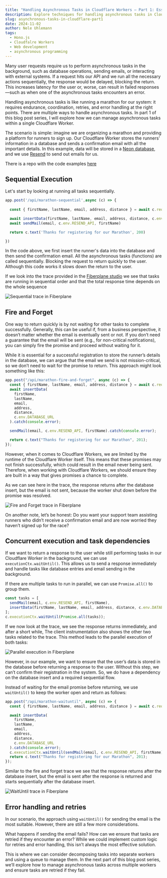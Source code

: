 ```yaml
---
title: "Handling Asynchronous Tasks in Cloudflare Workers – Part 1: Essentials for a Single Worker"
description: Explore techniques for handling asynchronous tasks in Cloudflare Workers to ensure quick responses and seamless user experiences.
slug: asynchronous-tasks-in-cloudflare-part1
date: 2024-11-02
author: Nele Uhlemann
tags:
  - Hono.js
  - Cloudfalre Workers
  - Web development
  - asynchronous programming
---
```



Many user requests require us to perform asynchronous tasks in the background, such as database operations, sending emails, or interacting with external systems.
If a request hits our API and we run all the necessary actions sequentially, the response would be delayed, blocking the return. 
This increases latency for the user or, worse, can result in failed responses—such as when one of the asynchronous tasks encounters an error.

Handling asynchronous tasks is like running a marathon for our system: 
it requires endurance, coordination, retries, and error handling at the right points. 
There are multiple ways to handle asynchronous tasks. In part 1 of this blog post series, I will explore how we can manage asynchronous tasks within a single Cloudflare Worker.

The scenario is simple: imagine we are organizing a marathon and providing a platform for runners to sign up. 
Our Cloudflare Worker stores the runners' information in a database and sends a confirmation email with all the important details.
In this example, data will be stored in a [Neon database](https://neon.tech/docs/introduction), and we use [Resend](https://resend.com/docs/introduction) to send out emails for us.

There is a repo with the code examples [here](https://github.com/Nlea/cloudflare-handling-asynchronous-tasks-)


## Sequential Execution

Let's start by looking at running all tasks sequentially. 

```typescript
app.post('/api/marathon-sequential',async (c) => {
 
  const { firstName, lastName, email, address, distance } = await c.req.json()

  await insertData(firstName, lastName, email, address, distance, c.env.DATABASE_URL);
  await sendMail(email, c.env.RESEND_API, firstName)

  return c.text('Thanks for registering for our Marathon', 200)

})
```

In the code above, we first insert the runner's data into the database and then send the confirmation email.
All the asynchronous tasks (functions) are called sequentially. Blocking the request to return quickly to the user. 
Although this code works it slows down the return to the user. 

If we look into the trace provided in the [Fiberplane studio](https://fiberplane.com/docs/get-started/) we see that tasks are running in sequential order and that the total response time depends on the whole sequence

![Sequential trace in Fiberplane](@/assets/blog/2024-11-02-sequential-trace.png)


## Fire and Forget
One way to return quickly is by not waiting for other tasks to complete successfully. 
Generally, this can be useful if, from a business perspective, it doesn’t matter whether the email is eventually sent or not. 
If you don’t need a guarantee that the email will be sent (e.g., for non-critical notifications), you can simply fire the promise and proceed without waiting for it.

While it is essential for a successful registration to store the runner’s details in the database, we can argue that the email we send is not mission-critical, so we don’t need to wait for the promise to return. 
This approach might look something like this:

```typescript
app.post("/api/marathon-fire-and-forget", async (c) => {
  const { firstName, lastName, email, address, distance } = await c.req.json();
  await insertData(
    firstName,
    lastName,
    email,
    address,
    distance,
    c.env.DATABASE_URL
  ).catch(console.error);

  sendMail(email, c.env.RESEND_API, firstName).catch(console.error);

  return c.text("Thanks for registering for our Marathon", 201);
});
```

However, when it comes to Cloudflare Workers, we are limited by the runtime of the Cloudflare Worker itself. 
This means that these promises may not finish successfully, which could result in the email never being sent. 
Therefore, when working with Cloudflare Workers, we should ensure they are built in a way that gives promises a chance to complete.

As we can see here in the trace, the response returns after the database insert, but the email is not sent, because the worker shut down before the promise was resolved.

![Fire and Forget trace in Fiberplane](@/assets/blog/2024-11-02-fire-and-forget.png)

On another note, let’s be honest: Do you want your support team assisting runners who didn’t receive a confirmation email and are now worried they haven’t signed up for the race?


## Concurrent execution and task dependencies

If we want to return a response to the user while still performing tasks in our Cloudflare Worker in the background, we can use `executionCtx.waitUntil()`. 
This allows us to send a response immediately and handle tasks like database entries and email sending in the background.

If there are multiple tasks to run in parallel, we can use `Promise.all()` to group them. 

```typescript
const tasks = [
  sendMail(email, c.env.RESEND_API, firstName),
  insertData(firstName, lastName, email, address, distance, c.env.DATABASE_URL),
];
c.executionCtx.waitUntil(Promise.all(tasks));


```
If we now look at the trace, we see the response returns immediately, and after a short while, The client instrumentation also shows the other two tasks related to the trace.
This method leads to the parallel execution of both tasks:

![Parallel execution in Fiberplane](@/assets/blog/2024-11-02-parallel.png)


However, in our example, we want to ensure that the user’s data is stored in the database before returning a response to the user. 
Without this step, we can’t confirm their registration in the system.
So, we do have a dependency on the database insert and a required sequential flow.

Instead of waiting for the email promise before returning, we use `waitUntil()` to keep the worker open and return as follows:

```typescript
app.post("/api/marathon-waituntil", async (c) => {
  const { firstName, lastName, email, address, distance } = await c.req.json();

  await insertData(
    firstName,
    lastName,
    email,
    address,
    distance,
    c.env.DATABASE_URL
  ).catch(console.error);
  c.executionCtx.waitUntil(sendMail(email, c.env.RESEND_API, firstName));
  return c.text("Thanks for registering for our Marathon", 201);
});

``` 
Similar to the fire and forget trace we see that the response returns after the database insert, but the email is sent after the response is returned and starts sequentially after the database insert.


![WaitUntil trace in Fiberplane](@/assets/blog/2024-11-02-waituntil.png)


## Error handling and retries
In our scenario, the approach using `waitUntil()` for sending the email is the most suitable. However, there are still a few more considerations.

What happens if sending the email fails? How can we ensure that tasks are retried if they encounter an error? 
While we could implement custom logic for retries and error handling, this isn’t always the most effective solution.

This is where we can consider decomposing tasks into separate workers and using a queue to manage them. 
In the next part of this blog post series, we’ll explore how to manage asynchronous tasks across multiple workers and ensure tasks are retried if they fail.


